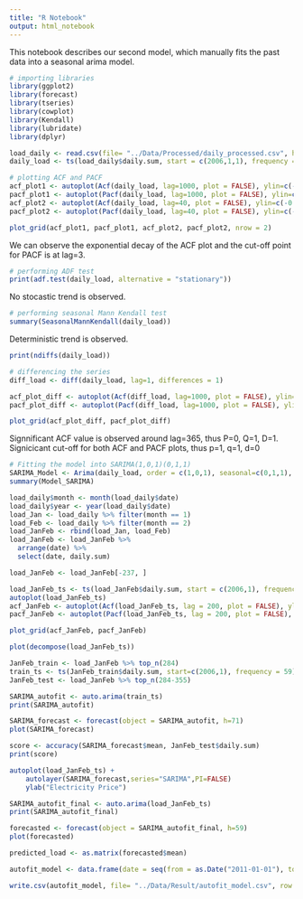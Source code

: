 ```yaml
---
title: "R Notebook"
output: html_notebook
---
```


This notebook describes our second model, which manually fits the past data into a seasonal arima model.

```r
# importing libraries
library(ggplot2)
library(forecast)
library(tseries)
library(cowplot)
library(Kendall)
library(lubridate)
library(dplyr)
```


```r
load_daily <- read.csv(file= "../Data/Processed/daily_processed.csv", header = TRUE)
daily_load <- ts(load_daily$daily.sum, start = c(2006,1,1), frequency = 365)
```


```r
# plotting ACF and PACF
acf_plot1 <- autoplot(Acf(daily_load, lag=1000, plot = FALSE), ylin=c(-0.5,1), main="ACF plot for daily load")
pacf_plot1 <- autoplot(Pacf(daily_load, lag=1000, plot = FALSE), ylin=c(-0.5,1), main="PACF plot for daily load")
acf_plot2 <- autoplot(Acf(daily_load, lag=40, plot = FALSE), ylin=c(-0.5,1), main="ACF plot for daily load")
pacf_plot2 <- autoplot(Pacf(daily_load, lag=40, plot = FALSE), ylin=c(-0.5,1), main="PACF plot for daily load")

plot_grid(acf_plot1, pacf_plot1, acf_plot2, pacf_plot2, nrow = 2)
```

We can observe the exponential decay of the ACF plot and the cut-off point for PACF is at lag=3. 

```r
# performing ADF test
print(adf.test(daily_load, alternative = "stationary"))
```

No stocastic trend is observed.

```r
# performing seasonal Mann Kendall test
summary(SeasonalMannKendall(daily_load))
```

Deterministic trend is observed.

```r
print(ndiffs(daily_load))

# differencing the series
diff_load <- diff(daily_load, lag=1, differences = 1)
```

```r
acf_plot_diff <- autoplot(Acf(diff_load, lag=1000, plot = FALSE), ylin=c(-0.5,1), main="ACF plot for differenced daily load")
pacf_plot_diff <- autoplot(Pacf(diff_load, lag=1000, plot = FALSE), ylin=c(-0.5,1), main="PACF plot for differenced daily load")

plot_grid(acf_plot_diff, pacf_plot_diff)
```

Signnificant ACF value is observed around lag=365, thus P=0, Q=1, D=1.
Signicicant cut-off for both ACF and PACF plots, thus p=1, q=1, d=0

```r
# Fitting the model into SARIMA(1,0,1)(0,1,1)
SARIMA_Model <- Arima(daily_load, order = c(1,0,1), seasonal=c(0,1,1), include.constant = TRUE)
summary(Model_SARIMA)
```


```r
load_daily$month <- month(load_daily$date)
load_daily$year <- year(load_daily$date)
load_Jan <- load_daily %>% filter(month == 1)
load_Feb <- load_daily %>% filter(month == 2)
load_JanFeb <- rbind(load_Jan, load_Feb)
load_JanFeb <- load_JanFeb %>%
  arrange(date) %>% 
  select(date, daily.sum) 

load_JanFeb <- load_JanFeb[-237, ]
```


```r
load_JanFeb_ts <- ts(load_JanFeb$daily.sum, start = c(2006,1), frequency = 59)
autoplot(load_JanFeb_ts)
acf_JanFeb <- autoplot(Acf(load_JanFeb_ts, lag = 200, plot = FALSE), ylin=c(-0.5,1), main = "ACF plot for data in Jan and Feb")
pacf_JanFeb <- autoplot(Pacf(load_JanFeb_ts, lag = 200, plot = FALSE), ylin=c(-0.5,1), main = "PACF plot for data in Jan and Feb")

plot_grid(acf_JanFeb, pacf_JanFeb)
```

```r
plot(decompose(load_JanFeb_ts))
```

```r
JanFeb_train <- load_JanFeb %>% top_n(284)
train_ts <- ts(JanFeb_train$daily.sum, start=c(2006,1), frequency = 59)
JanFeb_test <- load_JanFeb %>% top_n(284-355)
```

```r
SARIMA_autofit <- auto.arima(train_ts)
print(SARIMA_autofit)
```

```r
SARIMA_forecast <- forecast(object = SARIMA_autofit, h=71)
plot(SARIMA_forecast)
```


```r
score <- accuracy(SARIMA_forecast$mean, JanFeb_test$daily.sum)
print(score)
```

```r

autoplot(load_JanFeb_ts) +
    autolayer(SARIMA_forecast,series="SARIMA",PI=FALSE)
    ylab("Electricity Price") 
```

```r
SARIMA_autofit_final <- auto.arima(load_JanFeb_ts)
print(SARIMA_autofit_final)

forecasted <- forecast(object = SARIMA_autofit_final, h=59)
plot(forecasted)

predicted_load <- as.matrix(forecasted$mean)
```

```r
autofit_model <- data.frame(date = seq(from = as.Date("2011-01-01"), to = as.Date("2011-02-28"), by = "day"),load=round(predicted_load/24))

write.csv(autofit_model, file= "../Data/Result/autofit_model.csv", row.names = FALSE)
```


